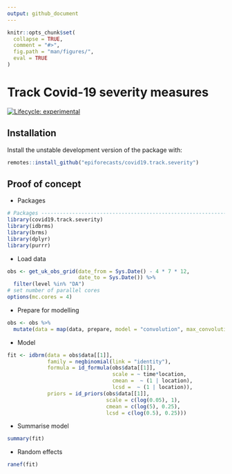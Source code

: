 ```yaml
--- 
output: github_document
---
```


```r
knitr::opts_chunk$set(
  collapse = TRUE,
  comment = "#>",
  fig.path = "man/figures/",
  eval = TRUE
)
```

# Track Covid-19 severity measures

[![Lifecycle: experimental](https://img.shields.io/badge/lifecycle-experimental-orange.svg)](https://www.tidyverse.org/lifecycle/#experimental)

## Installation

Install the unstable development version of the package with: 

```r
remotes::install_github("epiforecasts/covid19.track.severity")
```


## Proof of concept

* Packages

```r
# Packages ----------------------------------------------------------------
library(covid19.track.severity)
library(idbrms)
library(brms)
library(dplyr)
library(purrr)
```

* Load data

```r
obs <- get_uk_obs_grid(date_from = Sys.Date() - 4 * 7 * 12, 
                       date_to = Sys.Date()) %>% 
  filter(level %in% "DA") 
# set number of parallel cores
options(mc.cores = 4)
```

* Prepare for modelling

```r
obs <- obs %>% 
  mutate(data = map(data, prepare, model = "convolution", max_convolution = 15))
```

* Model

```r
fit <- idbrm(data = obs$data[[1]],
             family = negbinomial(link = "identity"),
             formula = id_formula(obs$data[[1]],
                                  scale = ~ time*location,
                                  cmean =  ~ (1 | location),
                                  lcsd =  ~ (1 | location)),
             priors = id_priors(obs$data[[1]],
                                scale = c(log(0.05), 1),
                                cmean = c(log(5), 0.25),
                                lcsd = c(log(0.5), 0.25)))
```


* Summarise model

```r
summary(fit)
```

* Random effects 

```r
ranef(fit)
```

